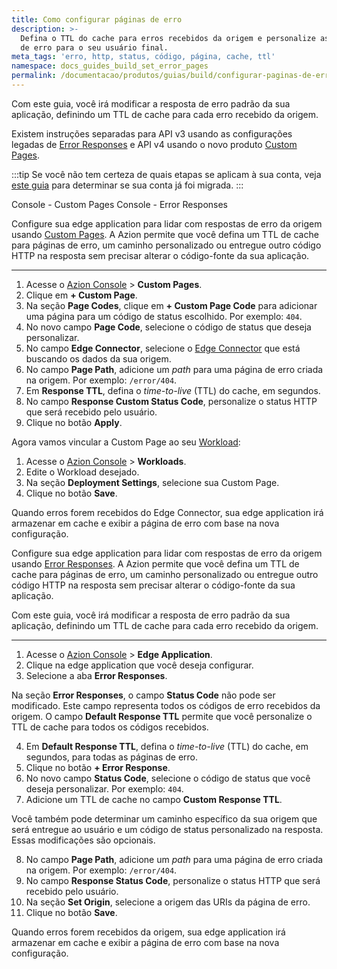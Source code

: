 ```yaml
---
title: Como configurar páginas de erro
description: >-
  Defina o TTL do cache para erros recebidos da origem e personalize as páginas
  de erro para o seu usuário final.
meta_tags: 'erro, http, status, código, página, cache, ttl'
namespace: docs_guides_build_set_error_pages
permalink: /documentacao/produtos/guias/build/configurar-paginas-de-erro/
---
```



<Apiv4Rollout />

Com este guia, você irá modificar a resposta de erro padrão da sua aplicação, definindo um TTL de cache para cada erro recebido da origem.

Existem instruções separadas para API v3 usando as configurações legadas de [Error Responses](/pt-br/documentacao/produtos/build/edge-application/error-responses/) e API v4 usando o novo produto [Custom Pages](/pt-br/documentacao/produtos/secure/custom-pages/).

:::tip
Se você não tem certeza de quais etapas se aplicam à sua conta, veja [este guia](/pt-br/documentacao/produtos/guias/verificar-migracao-da-conta/) para determinar se sua conta já foi migrada.
:::

<Tabs client:visible>
    <Fragment slot="tab.consolecustompages">Console - Custom Pages</Fragment>
    <Fragment slot="tab.consoleerrorresponses">Console - Error Responses</Fragment>

<Fragment slot="panel.consolecustompages">

Configure sua edge application para lidar com respostas de erro da origem usando [Custom Pages](/pt-br/documentacao/produtos/secure/custom-pages/). A Azion permite que você defina um TTL de cache para páginas de erro, um caminho personalizado ou entregue outro código HTTP na resposta sem precisar alterar o código-fonte da sua aplicação.


---

1. Acesse o [Azion Console](/pt-br/documentacao/produtos/guias/como-acessar-o-azion-console/) > **Custom Pages**.
2. Clique em **+ Custom Page**.
3. Na seção **Page Codes**, clique em **+ Custom Page Code** para adicionar uma página para um código de status escolhido. Por exemplo: `404`.
4. No novo campo **Page Code**, selecione o código de status que deseja personalizar.
5. No campo **Edge Connector**, selecione o [Edge Connector](/pt-br/documentacao/produtos/secure/edge-connector/) que está buscando os dados da sua origem.
6. No campo **Page Path**, adicione um *path* para uma página de erro criada na origem. Por exemplo: `/error/404`.
7. Em **Response TTL**, defina o *time-to-live* (TTL) do cache, em segundos.
8. No campo **Response Custom Status Code**, personalize o status HTTP que será recebido pelo usuário.
9. Clique no botão **Apply**.

Agora vamos vincular a Custom Page ao seu [Workload](/pt-br/documentacao/produtos/secure/workloads/):

1. Acesse o [Azion Console](/pt-br/documentacao/produtos/guias/como-acessar-o-azion-console/) > **Workloads**.
2. Edite o Workload desejado.
3. Na seção **Deployment Settings**, selecione sua Custom Page.
4. Clique no botão **Save**.

Quando erros forem recebidos do Edge Connector, sua edge application irá armazenar em cache e exibir a página de erro com base na nova configuração.

</Fragment>

<Fragment slot="panel.consoleerrorresponses">

Configure sua edge application para lidar com respostas de erro da origem usando [Error Responses](/pt-br/documentacao/produtos/build/edge-application/error-responses/). A Azion permite que você defina um TTL de cache para páginas de erro, um caminho personalizado ou entregue outro código HTTP na resposta sem precisar alterar o código-fonte da sua aplicação.

Com este guia, você irá modificar a resposta de erro padrão da sua aplicação, definindo um TTL de cache para cada erro recebido da origem.

---

1. Acesse o [Azion Console](/pt-br/documentacao/produtos/guias/como-acessar-o-azion-console/) > **Edge Application**.
2. Clique na edge application que você deseja configurar.
3. Selecione a aba **Error Responses**.

Na seção **Error Responses**, o campo **Status Code** não pode ser modificado. Este campo representa todos os códigos de erro recebidos da origem. O campo **Default Response TTL** permite que você personalize o TTL de cache para todos os códigos recebidos.

4. Em **Default Response TTL**, defina o *time-to-live* (TTL) do cache, em segundos, para todas as páginas de erro.
5. Clique no botão **+ Error Response**.
6. No novo campo **Status Code**, selecione o código de status que você deseja personalizar. Por exemplo: `404`.
7. Adicione um TTL de cache no campo **Custom Response TTL**.

Você também pode determinar um caminho específico da sua origem que será entregue ao usuário e um código de status personalizado na resposta. Essas modificações são opcionais.

8. No campo **Page Path**, adicione um *path* para uma página de erro criada na origem. Por exemplo: `/error/404`.
9. No campo **Response Status Code**, personalize o status HTTP que será recebido pelo usuário.
10. Na seção **Set Origin**, selecione a origem das URIs da página de erro.
11. Clique no botão **Save**.

Quando erros forem recebidos da origem, sua edge application irá armazenar em cache e exibir a página de erro com base na nova configuração.

</Fragment>
</Tabs>
